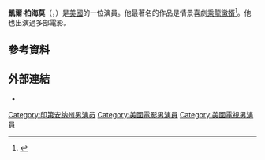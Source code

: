 '''凱爾·柏海莫'''（'''{{lang-en|Kyle Bornheimer}}'''，{{bd|1975年|9月10日}}）是[[美國|美國]]的一位演員。他最著名的作品是情景喜劇[[乘龍黴婿|乘龍黴婿]]<ref name="Dos Santos">{{cite web|url=http://www.usaweekend.com/08_issues/080921/080921fall-tv.html|title=Fall TV shows, the best and the biggest buzz|last=Dos Santos|first=Kristin|publisher=USA Weekend|accessdate=2008-09-21}} {{Dead link|date=October 2010|bot=H3llBot}}</ref>。他也出演過多部電影。

==參考資料==
{{reflist}}

==外部連結==
*{{IMDb name|1531180|Kyle Bornheimer}}

{{DEFAULTSORT: Bornheimer, Kyle}}
[[Category:印第安纳州男演员|Category:印第安纳州男演员]]
[[Category:美國電影男演員|Category:美國電影男演員]]
[[Category:美國電視男演員|Category:美國電視男演員]]